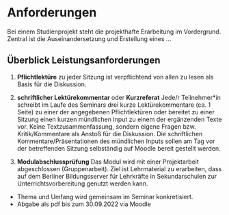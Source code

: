 # Anforderungen {.unlisted .unnumbered}

Bei einem Studienprojekt steht die projekthafte Erarbeitung im Vordergrund. Zentral ist die Auseinandersetzung und Erstellung eines ...

## Überblick Leistungsanforderungen {.unlisted .unnumbered}


1. **Pflichtlektüre** zu jeder Sitzung ist verpflichtend von allen zu lesen als Basis für die Diskussion.

2. **schriftlicher Lektürekommentar** oder **Kurzreferat** Jede/r Teilnehmer*in schreibt im Laufe des Seminars drei kurze Lektürekommentare (ca. 1 Seite) zu einer der angegebenen Pflichtlektüren oder bereitet zu einer Sitzung einen kurzen mündlichen Input zu einem der ergänzenden Texte vor. Keine Textzusammenfassung, sondern eigene Fragen bzw. Kritik/Kommentare als Anstoß für die Diskussion. Die schriftlichen Kommentare/Präsentationen des mündlichen Inputs sollen am Tag vor der betreffenden Sitzung selbständig auf Moodle bereit gestellt werden.

3. **Modulabschlussprüfung** Das Modul wird mit einer Projektarbeit abgeschlossen (Gruppenarbeit). Ziel ist Lehrmaterial zu erarbeiten, dass auf dem Berliner Bildungsserver für Lehrkräfte in Sekundarschulen zur Unterrichtsvorbereitung genutzt werden kann.

- Thema und Umfang wird gemeinsam im Seminar konkretisiert.
- Abgabe als pdf bis zum 30.09.2022 via Moodle

\pagebreak
